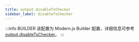 ```yaml
---
title: output.disableTsChecker
sidebar_label: disableTsChecker
---
```


:::info BUILDER
该配置为 Modern.js Builder 配置，详细信息可参考 [output.disableTsChecker](https://modernjs.dev/builder/api/config-output.html#output-disabletschecker)。
:::


<Main />
